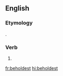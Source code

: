 ==English==

===Etymology===
{{suffix|behold|est|lang=en}}.

===Verb===
{{head|en|verb form}}

# {{en-archaic second-person singular of|behold|lang=en}}

[[fr:beholdest]]
[[hi:beholdest]]